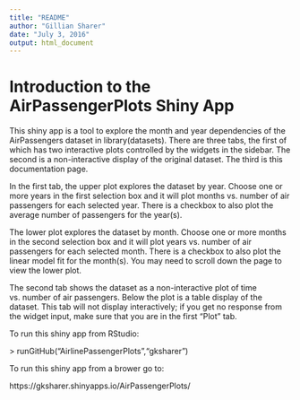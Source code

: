```yaml
---
title: "README"
author: "Gillian Sharer"
date: "July 3, 2016"
output: html_document
---
```


# Introduction to the AirPassengerPlots Shiny App
This shiny app is a tool to explore the month and year dependencies of the 
AirPassengers dataset in library(datasets). There are three tabs, the first of which
has two interactive plots controlled by the widgets in the sidebar. The second is 
a non-interactive display of the original dataset. The third is this documentation page.

In the first tab, the upper plot explores the dataset by year. Choose one or more 
years in the first selection box and it will plot months vs. number of air passengers 
for each selected year. There is a checkbox to also plot the average number of 
passengers for the year(s).

The lower plot explores the dataset by month. Choose one or more months in the
second selection box and it will plot years vs. number of air passengers for each
selected month. There is a checkbox to also plot the linear model fit for the 
month(s). You may need to scroll down the page to view the lower plot.

The second tab shows the dataset as a non-interactive plot of time vs. number of 
air passengers. Below the plot is a table display of the dataset. This tab will 
not display interactively; if you get no response from the widget input, make sure 
that you are in the first "Plot" tab.

To run this shiny app from RStudio:

\> runGitHub("AirlinePassengerPlots","gksharer")

To run this shiny app from a brower go to:

https://gksharer.shinyapps.io/AirPassengerPlots/




